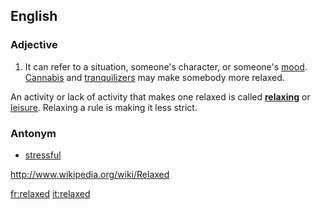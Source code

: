 ==English==
===Adjective===

# It can refer to a situation, someone's character, or someone's [[mood]]. [[Cannabis]] and [[tranquilizer]]s may make somebody more relaxed.
An activity or lack of activity that makes one relaxed is called '''[[relax]]ing''' or [[leisure]]. Relaxing a rule is making it less strict.


===Antonym===
*[[stressful]]

http://www.wikipedia.org/wiki/Relaxed

[[fr:relaxed]]
[[it:relaxed]]